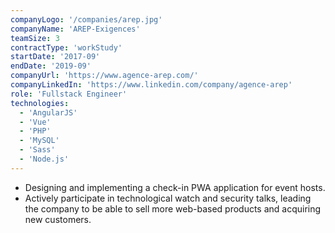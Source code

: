 ```yaml
---
companyLogo: '/companies/arep.jpg'
companyName: 'AREP-Exigences'
teamSize: 3
contractType: 'workStudy'
startDate: '2017-09'
endDate: '2019-09'
companyUrl: 'https://www.agence-arep.com/'
companyLinkedIn: 'https://www.linkedin.com/company/agence-arep'
role: 'Fullstack Engineer'
technologies:
  - 'AngularJS'
  - 'Vue'
  - 'PHP'
  - 'MySQL'
  - 'Sass'
  - 'Node.js'
---
```


- Designing and implementing a check-in PWA application for event hosts.
- Actively participate in technological watch and security talks, leading the company to be able to sell more web-based products and acquiring new customers.
